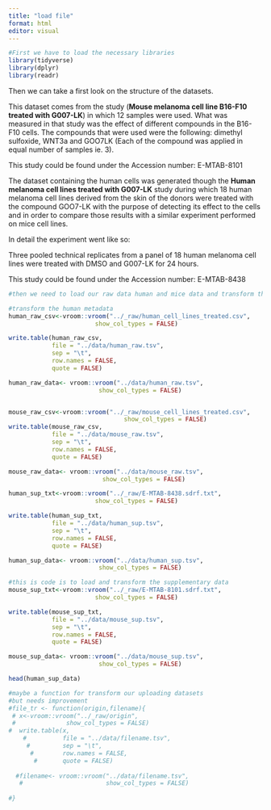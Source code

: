 ```yaml
---
title: "load file"
format: html
editor: visual
---
```


```r
#First we have to load the necessary libraries
library(tidyverse)
library(dplyr)
library(readr)
```

Then we can take a first look on the structure of the datasets.

This dataset comes from the study (**Mouse melanoma cell line B16-F10 treated with G007-LK**) in which 12 samples were used. What was measured in that study was the effect of different compounds in the B16-F10 cells. The compounds that were used were the following: dimethyl sulfoxide, WNT3a and GOO7LK (Each of the compound was applied in equal number of samples ie. 3).

This study could be found under the Accession number: E-MTAB-8101

The dataset containing the human cells was generated though the **Human melanoma cell lines treated with G007-LK** study during which 18 human melanoma cell lines derived from the skin of the donors were treated with the compound GOO7-LK with the purpose of detecting its effect to the cells and in order to compare those results with a similar experiment performed on mice cell lines.

In detail the experiment went like so:

Three pooled technical replicates from a panel of 18 human melanoma cell lines were treated with DMSO and G007-LK for 24 hours.

This study could be found under the Accession number: E-MTAB-8438

```r
#then we need to load our raw data human and mice data and transform them to tsv format

#transform the human metadata
human_raw_csv<-vroom::vroom("../_raw/human_cell_lines_treated.csv",
                        show_col_types = FALSE) 

write.table(human_raw_csv,
            file = "../data/human_raw.tsv",
            sep = "\t",
            row.names = FALSE, 
            quote = FALSE)

human_raw_data<- vroom::vroom("../data/human_raw.tsv", 
                         show_col_types = FALSE)


mouse_raw_csv<-vroom::vroom("../_raw/mouse_cell_lines_treated.csv",
                                show_col_types = FALSE) 
write.table(mouse_raw_csv,
            file = "../data/mouse_raw.tsv",
            sep = "\t",
            row.names = FALSE, 
            quote = FALSE)

mouse_raw_data<- vroom::vroom("../data/mouse_raw.tsv", 
                          show_col_types = FALSE)
```

```r
human_sup_txt<-vroom::vroom("../_raw/E-MTAB-8438.sdrf.txt",
                        show_col_types = FALSE) 

write.table(human_sup_txt,
            file = "../data/human_sup.tsv",
            sep = "\t",
            row.names = FALSE, 
            quote = FALSE)

human_sup_data<- vroom::vroom("../data/human_sup.tsv", 
                         show_col_types = FALSE)
```

```r
#this is code is to load and transform the supplementary data
mouse_sup_txt<-vroom::vroom("../_raw/E-MTAB-8101.sdrf.txt",
                        show_col_types = FALSE) 

write.table(mouse_sup_txt,
            file = "../data/mouse_sup.tsv",
            sep = "\t",
            row.names = FALSE, 
            quote = FALSE)

mouse_sup_data<- vroom::vroom("../data/mouse_sup.tsv", 
                         show_col_types = FALSE)
```

```r
head(human_sup_data)
```

```r
#maybe a function for transform our uploading datasets
#but needs improvement
#file_tr <- function(origin,filename){
 # x<-vroom::vroom("../_raw/origin",
 #              show_col_types = FALSE)
#  write.table(x,
    #          file = "../data/filename.tsv",
     #         sep = "\t",
      #        row.names = FALSE, 
       #       quote = FALSE)
  
  #filename<- vroom::vroom("../data/filename.tsv", 
   #                       show_col_types = FALSE)
  
#}
```

